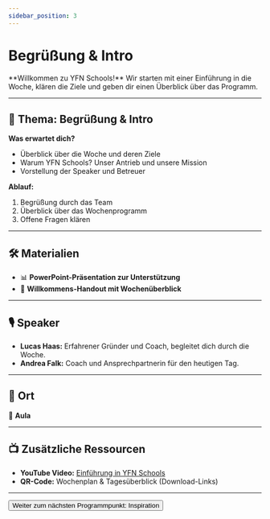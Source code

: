 ```yaml
---
sidebar_position: 3
---
```


# Begrüßung & Intro

<Admonition type="info" icon="🎤">
  **Willkommen zu YFN Schools!**  
  Wir starten mit einer Einführung in die Woche, klären die Ziele und geben dir einen Überblick über das Programm.
</Admonition>

---

## 🎯 **Thema:** Begrüßung & Intro

**Was erwartet dich?**  
- Überblick über die Woche und deren Ziele  
- Warum YFN Schools? Unser Antrieb und unsere Mission  
- Vorstellung der Speaker und Betreuer  

**Ablauf:**  
1. Begrüßung durch das Team  
2. Überblick über das Wochenprogramm  
3. Offene Fragen klären  

---

## 🛠️ **Materialien**

- 📊 **PowerPoint-Präsentation zur Unterstützung**  
- 📄 **Willkommens-Handout mit Wochenüberblick**  

---

## 🎙️ **Speaker**

- **Lucas Haas:** Erfahrener Gründer und Coach, begleitet dich durch die Woche.  
- **Andrea Falk:** Coach und Ansprechpartnerin für den heutigen Tag.  

---

## 📍 **Ort**

📍 **Aula**  

---

## 📺 **Zusätzliche Ressourcen**

- **YouTube Video:** [Einführung in YFN Schools](https://www.youtube.com/watch?v=example)  
- **QR-Code:** Wochenplan & Tagesüberblick (Download-Links)  

---

<Button destination="/roadmap/docs/startup-basics/yfn-school/day1/inspiration">
  Weiter zum nächsten Programmpunkt: Inspiration
</Button>